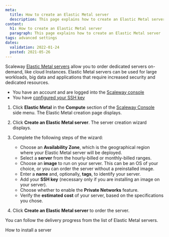 ```yaml
---
meta:
  title: How to create an Elastic Metal server
  description: This page explains how to create an Elastic Metal server
content:
  h1: How to create an Elastic Metal server
  paragraph: This page explains how to create an Elastic Metal server
tags: advanced settings
dates:
  validation: 2022-01-24
  posted: 2021-05-26
---
```


Scaleway [Elastic Metal servers](https://www.scaleway.com/en/elastic-metal/) allow you to order dedicated servers on-demand, like cloud Instances. Elastic Metal servers can be used for large workloads, big data and applications that require increased security and dedicated resources.

<Message type="requirement">

- You have an account and are logged into the [Scaleway console](https://console.scaleway.com) 
- You have [configured your SSH key](/console/my-project/how-to/create-ssh-key)

</Message>

1. Click **Elastic Metal** in the **Compute** section of the [Scaleway Console](https://console.scaleway.com) side menu. The Elastic Metal creation page displays.

2. Click **Create an Elastic Metal server**. The server creation wizard displays.

3. Complete the following steps of the wizard:

    - Choose an **Availability Zone**, which is the geographical region where your Elastic Metal server will be deployed.
    - Select a **server** from the hourly-billed or monthly-billed ranges.
    - Choose an **image** to run on your server. This can be an OS of your choice, or you can order the server without a preinstalled image.
    - Enter a **name** and, optionally, **tags**, to identify your server.
    - Add your **SSH key** (necessary only if you are installing an image on your server).
    - Choose whether to enable the **Private Networks** feature.
    - Verify the **estimated cost** of your server, based on the specifications you chose.

4. Click **Create an Elastic Metal server** to order the server.

You can follow the delivery progress from the list of Elastic Metal servers.

<Navigation title="See Also">
  <NextButton to="/compute/elastic-metal/how-to/install-server/">How to install a server</NextButton>
</Navigation>
